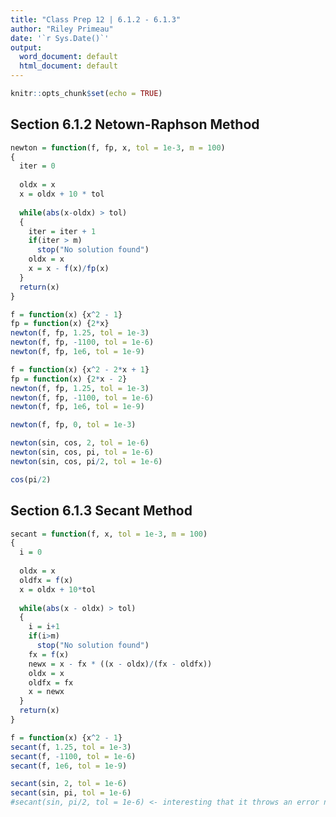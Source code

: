 ```yaml
---
title: "Class Prep 12 | 6.1.2 - 6.1.3"
author: "Riley Primeau"
date: '`r Sys.Date()`'
output:
  word_document: default
  html_document: default
---
```


```r
knitr::opts_chunk$set(echo = TRUE)
```

## Section 6.1.2 Netown-Raphson Method

```r
newton = function(f, fp, x, tol = 1e-3, m = 100)
{
  iter = 0
  
  oldx = x
  x = oldx + 10 * tol
  
  while(abs(x-oldx) > tol)
  {
    iter = iter + 1 
    if(iter > m)
      stop("No solution found")
    oldx = x
    x = x - f(x)/fp(x)
  }
  return(x)
}

f = function(x) {x^2 - 1}
fp = function(x) {2*x}
newton(f, fp, 1.25, tol = 1e-3)
newton(f, fp, -1100, tol = 1e-6)
newton(f, fp, 1e6, tol = 1e-9)

f = function(x) {x^2 - 2*x + 1}
fp = function(x) {2*x - 2}
newton(f, fp, 1.25, tol = 1e-3)
newton(f, fp, -1100, tol = 1e-6)
newton(f, fp, 1e6, tol = 1e-9)

newton(f, fp, 0, tol = 1e-3)

newton(sin, cos, 2, tol = 1e-6)
newton(sin, cos, pi, tol = 1e-6)
newton(sin, cos, pi/2, tol = 1e-6)

cos(pi/2)
```

## Section 6.1.3 Secant Method

```r
secant = function(f, x, tol = 1e-3, m = 100)
{
  i = 0
  
  oldx = x 
  oldfx = f(x)
  x = oldx + 10*tol
  
  while(abs(x - oldx) > tol)
  {
    i = i+1
    if(i>m)
      stop("No solution found")
    fx = f(x)
    newx = x - fx * ((x - oldx)/(fx - oldfx))
    oldx = x
    oldfx = fx
    x = newx
  }
  return(x)
}

f = function(x) {x^2 - 1}
secant(f, 1.25, tol = 1e-3)
secant(f, -1100, tol = 1e-6)
secant(f, 1e6, tol = 1e-9)

secant(sin, 2, tol = 1e-6)
secant(sin, pi, tol = 1e-6)
#secant(sin, pi/2, tol = 1e-6) <- interesting that it throws an error now...
```

